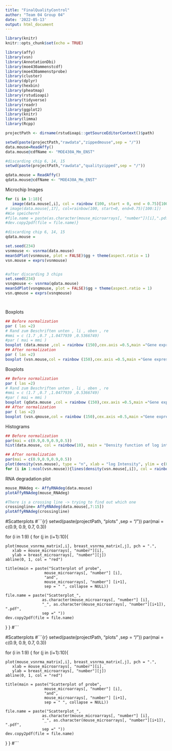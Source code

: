 ```yaml
---
title: "FinalQualityControl"
author: "Team 04 Group 04"
date: '2022-05-13'
output: html_document
---
```


```r
library(knitr)
knitr::opts_chunk$set(echo = TRUE)
```

```r
library(affy)
library(vsn)
library(AnnotationDbi)
library(moe430ammenstcdf)
library(moe430ammenstprobe)
library(cluster)
library(dplyr)
library(hexbin)
library(pheatmap)
library(rstudioapi)
library(tidyverse)
library(readr)
library(ggplot2)
library(knitr)
library(limma)
library(Rcpp)
```

```r
projectPath <- dirname(rstudioapi::getSourceEditorContext()$path)
```

```r
setwd(paste(projectPath,"rawdata","zippedmouse",sep = "/"))
data.mouse=ReadAffy()
data.mouse@cdfName <- "MOE430A_Mm_ENST"
```

```r
#discarding chip 6, 14, 15
setwd(paste(projectPath,"rawdata","qualityzipped",sep = "/"))

qdata.mouse = ReadAffy()
qdata.mouse@cdfName <- "MOE430A_Mm_ENST"
```
Microchip Images
```r
for (i in 1:18){
   image(data.mouse[,i], col = rainbow (100, start = 0, end = 0.75)[100:1])}
# image(data.mouse[,17], col=rainbow(100, start=0, end=0.75)[100:1])
#Wie speichern?
#file.name = paste(as.character(mouse_microarrays[, "number"])[i],".pdf", sep = "")
#dev.copy2pdf(file = file.name)}

#discarding chip 6, 14, 15
qdata.mouse = 
```

```r
set.seed(234)
vsnmouse <- vsnrma(data.mouse)
meanSdPlot(vsnmouse, plot = FALSE)$gg + theme(aspect.ratio = 1)
vsn.mouse = exprs(vsnmouse)



```
```r
#after discarding 3 chips
set.seed(234)
vsnqmouse <- vsnrma(qdata.mouse)
meanSdPlot(vsnqmouse, plot = FALSE)$gg + theme(aspect.ratio = 1)
vsn.qmouse = exprs(vsnqmouse)




```



Boxplots
```r
## Before normalization
par ( las =2)
# Rand zum Beschriften unten , li , oben , re
#mmi = c (1.7 ,0.7 ,1.0477939 ,0.5366749)
#par ( mai = mmi )
boxplot (data.mouse ,col = rainbow (150),cex.axis =0.5,main ="Gene expression mouse embryonic development before normalization")
## After normalization
par ( las =2)
boxplot (vsn.mouse,col = rainbow (150),cex.axis =0.5,main ="Gene expression mouse embryo after normalization")
```

Boxplots
```r
## Before normalization
par ( las =2)
# Rand zum Beschriften unten , li , oben , re
#mmi = c (1.7 ,0.7 ,1.0477939 ,0.5366749)
#par ( mai = mmi )
boxplot (qdata.mouse ,col = rainbow (150),cex.axis =0.5,main ="Gene expression mouse embryonic development before normalization")
## After normalization
par ( las =2)
boxplot (vsn.qmouse,col = rainbow (150),cex.axis =0.5,main ="Gene expression mouse embryo after normalization")
```

Histograms
```r
## Before normalization
par(mai = c(0.9,0.9,0.9,0.5))
hist(data.mouse, col = rainbow(10), main = "Density function of log intensity mouse embryonic development before normalization")

## After normalization
par(mai = c(0.9,0.9,0.9,0.5))
plot(density(vsn.mouse), type = "n", xlab = "log Intensity", ylim = c(0, 0.6),main = "Density function of log intensity mouse embryonic development after normalization")
for (i in 1:ncol(vsn.mouse)){lines(density(vsn.mouse[,i]), col = rainbow(10)[i])}
```

RNA degradation plot
```r
mouse_RNAdeg <- AffyRNAdeg(data.mouse)
plotAffyRNAdeg(mouse_RNAdeg)

#There is a crossing line -> trying to find out which one
crossingline= AffyRNAdeg(data.mouse[,7:15])
plotAffyRNAdeg(crossingline)
```

#Scatterplots
#```{r}
setwd(paste(projectPath, "plots" ,sep = "/"))
par(mai = c(0.9, 0.9, 0.7, 0.3))

for (i in 1:9) {
  for (j in (i+1):10){
    
    plot(mouse_vsnrma_matrix[,i], breast_vsnrma_matrix[,j], pch = ".",
       xlab = mouse_microarrays[, "number"][i], 
       ylab = breast_microarrays[, "number"][j])
    abline(0, 1, col = "red")
    
    title(main = paste("Scatterplot of probe",
                     mouse_microarrays[, "number"] [i],
                     "and", 
                     mouse_microarrays[, "number"] [i+1],
                     sep = " ", collapse = NULL))
    
    file.name = paste("Scatterplot_",
                    as.character(mouse_microarrays[, "number"] [i], 
                    "_", as.character(mouse_microarrays[, "number"][i+1]), ".pdf", 
                    sep =" "))
    dev.copy2pdf(file = file.name)
    
  }
}
#```


#Scatterplots
#```{r}
setwd(paste(projectPath, "plots" ,sep = "/"))
par(mai = c(0.9, 0.9, 0.7, 0.3))

for (i in 1:9) {
  for (j in (i+1):10){
    
    plot(mouse_vsnrma_matrix[,i], breast_vsnrma_matrix[,j], pch = ".",
       xlab = mouse_microarrays[, "number"][i], 
       ylab = breast_microarrays[, "number"][j])
    abline(0, 1, col = "red")
    
    title(main = paste("Scatterplot of probe",
                     mouse_microarrays[, "number"] [i],
                     "and", 
                     mouse_microarrays[, "number"] [i+1],
                     sep = " ", collapse = NULL))
    
    file.name = paste("Scatterplot_",
                    as.character(mouse_microarrays[, "number"] [i], 
                    "_", as.character(mouse_microarrays[, "number"][i+1]), ".pdf", 
                    sep =" "))
    dev.copy2pdf(file = file.name)
    
  }
}
#```